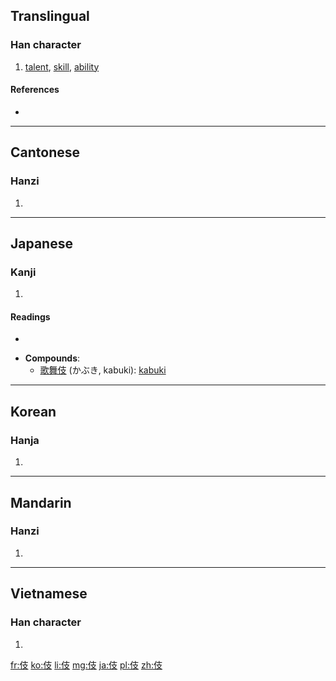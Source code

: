 ==Translingual==

===Han character===
{{Han char|rn=9|rad=人|as=04|sn=6|four=2424<sub>7</sub>|canj=人十水 (OJE)|ids=⿰[[亻]][[支]]}}

# [[talent]], [[skill]], [[ability]]

====References====
* {{Han ref|kx=0095.210|dkj=00436|dj=0202.050|hdz=10119.020|uh=4F0E|ud=20238|bh=C9AB|bd=51627}}

----

==Cantonese==

===Hanzi===
{{yue-hanzi|jyut=|y=gei6}}

# {{defn|lang=yue|sort=人04}}

----

==Japanese==

===Kanji===
{{ja-kanji|grade=|rs=人04}}

# {{defn|lang=ja|sort=人04}}

====Readings====
* {{ja-readings|on=[[き]] (ki), [[ぎ]] (gi)|kun=[[わざ]] (waza)}}

* '''Compounds''':
** [[歌舞伎]] (かぶき, kabuki): [[kabuki]]

----

==Korean==

===Hanja===
{{ko-hanja|hangeul=[[기]]|rv=gi|mr=ki}}

# {{defn|lang=ko|sort=人04}}

----

==Mandarin==

===Hanzi===
{{cmn-hanzi|pin=[[jì]] ([[ji4]])|wg=chi<sup>4</sup>}}

# {{defn|lang=cmn|sort=人04}}

----

==Vietnamese==

===Han character===
{{vi-hantu|[[kĩ]]|rs=人04}}

# {{defn|lang=vi|sort=人04}}

[[fr:伎]]
[[ko:伎]]
[[li:伎]]
[[mg:伎]]
[[ja:伎]]
[[pl:伎]]
[[zh:伎]]